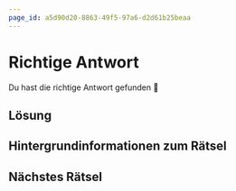 ```yaml
---
page_id: a5d90d20-8863-49f5-97a6-d2d61b25beaa
---
```

# Richtige Antwort

Du hast die richtige Antwort gefunden 🥳
## Lösung

## Hintergrundinformationen zum Rätsel

## Nächstes Rätsel
